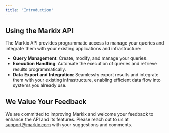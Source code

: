 ```yaml
---
title: 'Introduction'
---
```


## Using the Markix API

The Markix API provides programmatic access to manage your queries and integrate them with your existing applications and infrastructure:

- **Query Management**: Create, modify, and manage your queries.
- **Execution Handling**: Automate the execution of queries and retrieve results programmatically.
- **Data Export and Integration**: Seamlessly export results and integrate them with your existing infrastructure, enabling efficient data flow into systems you already use.

## We Value Your Feedback
We are committed to improving Markix and welcome your feedback to enhance the API and its features. Please reach out to us at [support@markix.com](mailto:support@markix.com) with your suggestions and comments.

